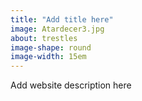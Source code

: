 ```yaml
---
title: "Add title here"
image: Atardecer3.jpg
about: trestles
image-shape: round
image-width: 15em
---
```


Add website description here